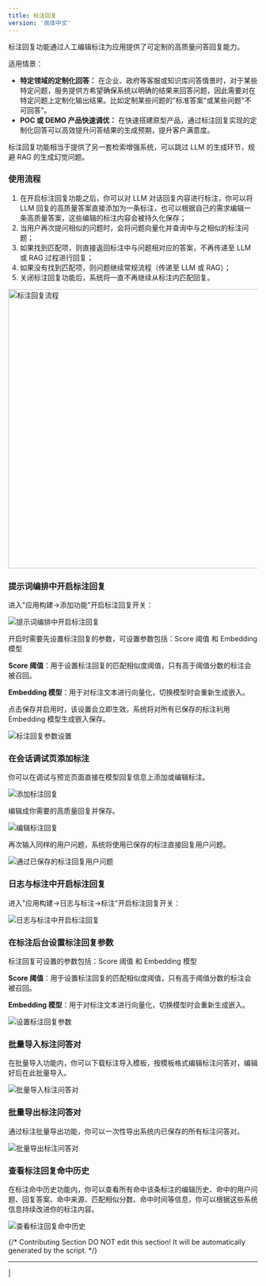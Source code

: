 ```yaml
---
title: 标注回复
version: '简体中文'
---
```


标注回复功能通过人工编辑标注为应用提供了可定制的高质量问答回复能力。

适用情景：

* **特定领域的定制化回答：** 在企业、政府等客服或知识库问答情景时，对于某些特定问题，服务提供方希望确保系统以明确的结果来回答问题，因此需要对在特定问题上定制化输出结果。比如定制某些问题的"标准答案"或某些问题"不可回答"。
* **POC 或 DEMO 产品快速调优：** 在快速搭建原型产品，通过标注回复实现的定制化回答可以高效提升问答结果的生成预期，提升客户满意度。

标注回复功能相当于提供了另一套检索增强系统，可以跳过 LLM 的生成环节，规避 RAG 的生成幻觉问题。

### 使用流程

1. 在开启标注回复功能之后，你可以对 LLM 对话回复内容进行标注，你可以将 LLM 回复的高质量答案直接添加为一条标注，也可以根据自己的需求编辑一条高质量答案，这些编辑的标注内容会被持久化保存；
2. 当用户再次提问相似的问题时，会将问题向量化并查询中与之相似的标注问题；
3. 如果找到匹配项，则直接返回标注中与问题相对应的答案，不再传递至 LLM 或 RAG 过程进行回复；
4. 如果没有找到匹配项，则问题继续常规流程（传递至 LLM 或 RAG）；
5. 关闭标注回复功能后，系统将一直不再继续从标注内匹配回复。

<Frame caption="标注回复流程">
  <img src="/zh-hans/user-guide/.gitbook/assets/image (181).png" alt="标注回复流程" width="563" />
</Frame>

### 提示词编排中开启标注回复

进入"应用构建->添加功能"开启标注回复开关：

<Frame caption="提示词编排中开启标注回复">
  <img src="/zh-hans/user-guide/.gitbook/assets/image (124).png" alt="提示词编排中开启标注回复" />
</Frame>

开启时需要先设置标注回复的参数，可设置参数包括：Score 阈值 和 Embedding 模型

**Score 阈值**：用于设置标注回复的匹配相似度阈值，只有高于阈值分数的标注会被召回。

**Embedding 模型**：用于对标注文本进行向量化，切换模型时会重新生成嵌入。

点击保存并启用时，该设置会立即生效，系统将对所有已保存的标注利用 Embedding 模型生成嵌入保存。

<Frame caption="标注回复参数设置">
  <img src="/zh-hans/user-guide/.gitbook/assets/image (126).png" alt="标注回复参数设置" />
</Frame>

### 在会话调试页添加标注

你可以在调试与预览页面直接在模型回复信息上添加或编辑标注。

<Frame caption="添加标注回复">
  <img src="/zh-hans/user-guide/.gitbook/assets/image (128).png" alt="添加标注回复" />
</Frame>

编辑成你需要的高质量回复并保存。

<Frame caption="编辑标注回复">
  <img src="/zh-hans/user-guide/.gitbook/assets/image (129).png" alt="编辑标注回复" />
</Frame>

再次输入同样的用户问题，系统将使用已保存的标注直接回复用户问题。

<Frame caption="通过已保存的标注回复用户问题">
  <img src="/zh-hans/user-guide/.gitbook/assets/image (130).png" alt="通过已保存的标注回复用户问题" />
</Frame>

### 日志与标注中开启标注回复

进入"应用构建->日志与标注->标注"开启标注回复开关：

<Frame caption="日志与标注中开启标注回复">
  <img src="/zh-hans/user-guide/.gitbook/assets/image (118).png" alt="日志与标注中开启标注回复" />
</Frame>

### 在标注后台设置标注回复参数

标注回复可设置的参数包括：Score 阈值 和 Embedding 模型

**Score 阈值**：用于设置标注回复的匹配相似度阈值，只有高于阈值分数的标注会被召回。

**Embedding 模型**：用于对标注文本进行向量化，切换模型时会重新生成嵌入。

<Frame caption="设置标注回复参数">
  <img src="/zh-hans/user-guide/.gitbook/assets/image (119).png" alt="设置标注回复参数" />
</Frame>

### 批量导入标注问答对

在批量导入功能内，你可以下载标注导入模板，按模板格式编辑标注问答对，编辑好后在此批量导入。

<Frame caption="批量导入标注问答对">
  <img src="/zh-hans/user-guide/.gitbook/assets/image (120).png" alt="批量导入标注问答对" />
</Frame>

### 批量导出标注问答对

通过标注批量导出功能，你可以一次性导出系统内已保存的所有标注问答对。

<Frame caption="批量导出标注问答对">
  <img src="/zh-hans/user-guide/.gitbook/assets/image (121).png" alt="批量导出标注问答对" />
</Frame>

### 查看标注回复命中历史

在标注命中历史功能内，你可以查看所有命中该条标注的编辑历史、命中的用户问题、回复答案、命中来源、匹配相似分数、命中时间等信息，你可以根据这些系统信息持续改进你的标注内容。

<Frame caption="查看标注回复命中历史">
  <img src="/zh-hans/user-guide/.gitbook/assets/image (123).png" alt="查看标注回复命中历史" />
</Frame>

{/*
Contributing Section
DO NOT edit this section!
It will be automatically generated by the script.
*/}

---

[  ](https://github.com/langgenius/dify-docs/edit/main/zh-hans/guides/monitoring/annotation-reply.mdx) | [  ](https://github.com/langgenius/dify-docs/issues/new?template=docs.yml)


